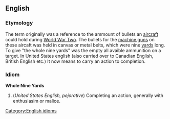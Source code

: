 == English ==
=== Etymology ===
The term originally was a reference to the ammount of bullets an [[aircraft]] could hold during [[WWII|World War Two]]. The bullets for the [[machine guns]] on these aircaft was held in canvas or metal belts, which were nine [[yard|yards]] long. To give "the whole nine yards" was the empty all avaible ammunition on a target. In United States english (also carried over to Canadian English, British English etc.) It now means to carry an action to completion.
=== Idiom ===
[[Category:English idioms]]
'''Whole Nine Yards'''
#(''United States English, pejorative'') Completing an action, generally with enthusiasim or malice.